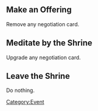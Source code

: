 == Make an Offering ==

Remove any negotiation card.

== Meditate by the Shrine ==

Upgrade any negotiation card.

== Leave the Shrine == 

Do nothing.

[[Category:Event]]